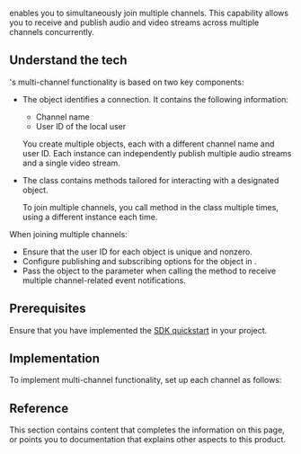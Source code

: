 
<Vg k="COMPANY" /> <Vg k="VSDK" /> enables you to simultaneously join multiple channels. This capability allows you to receive and publish audio and video streams across multiple channels concurrently.

<PlatformWrapper platform="android, ios, macos, windows">

## Understand the tech

<Vg k="VSDK" />'s multi-channel functionality is based on two key components: 

* <code><Vpl k="RTC_CONNECTION" /></code>

    The <code><Vpl k="RTC_CONNECTION" /></code> object identifies a connection. It contains the following information:

    - Channel name
    - User ID of the local user

    You create multiple <code><Vpl k="RTC_CONNECTION" /></code> objects, each with a different channel name and user ID. Each <code><Vpl k="RTC_CONNECTION" /></code> instance can independently publish multiple audio streams and a single video stream.

* <code><Vpl k="RTC_ENGINE_EX" /></code> 

    The class contains methods tailored for interacting with a designated <code><Vpl k="RTC_CONNECTION" /></code> object.

    To join multiple channels, you call <code><Vpl k="RTC_JOIN_CHANNEL_EX" /></code> method in the <code><Vpl k="RTC_ENGINE_EX" /></code> class multiple times, using a different <code><Vpl k="RTC_CONNECTION" /></code> instance each time. 

When joining multiple channels:

- Ensure that the user ID for each <code><Vpl k="RTC_CONNECTION" /></code> object is unique and nonzero.
- Configure publishing and subscribing options for the <code><Vpl k="RTC_CONNECTION" /></code> object in <code><Vpl k="RTC_JOIN_CHANNEL_EX" /></code>.
- Pass the <code><Vpl k="RTC_EVENT_HANDLER_CLASS" /></code> object to the <code><Vpl k="RTC_EVENT_HANDLER_PARAMETER" /></code> parameter when calling the <code><Vpl k="RTC_JOIN_CHANNEL_EX" /></code> method to receive multiple channel-related event notifications.

## Prerequisites
Ensure that you have implemented the [SDK quickstart](../get-started/get-started-sdk) in your project. 


## Implementation 
To implement multi-channel functionality, set up each channel as follows:

<ProjectImplement/>

## Reference
This section contains content that completes the information on this page, or points you to documentation that explains other aspects to this product.

<Reference/>

</PlatformWrapper>
<PlatformWrapper notAllowed="android, ios, macos, windows">
<NotAvailable />
</PlatformWrapper>
